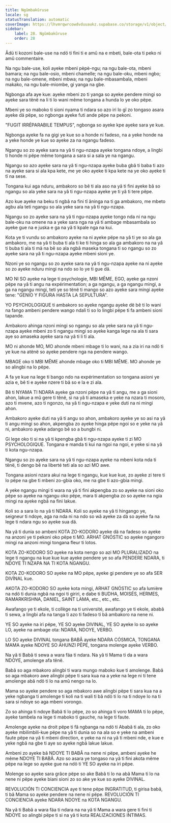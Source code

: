 ```yaml
---
title: Ngûmbakûruse
locale: sg
statusTranslation: automatic
coverImage: https://lhvmrqwrcowdvduuaukz.supabase.co/storage/v1/object/public/strapi-uploads/small_cover-educacion-fundamental.webp-2d51a7828a2b1309555be27f7e2a61a0.webp
sidebar:
    label: 28. Ngûmbakûruse
    order: 28
---
```

Âdü ti kozoni bale-use na ndö ti fini ti e amû na e mbeti, bale-ota ti peko ni amû commentaire.

Na ngu bale-use, koli ayeke mbeni pèpè-ngu; na ngu bale-ota, mbeni bamara; na ngu bale-osio, mbeni chamelle; na ngu bale-oku, mbeni ngbo; na ngu bale-omene, mbeni mbwa; na ngu bale-mbasambala, mbeni makako, na ngu bale-miombe, gi yanga na gbe.

Ngbonga afa aye kue: ayeke mbeni zo ti yanga so ayeke pendere mingi so ayeke sara tënë na li ti lo wani même tongana a hunda lo ye oko pëpe.

Mbeni ye so maboko ti sioni nyama ti ndara so azo iri lo gï zo tongaso asara ayeke dä pëpe, so ngbonga ayeke futi ande pëpe na pekoni.

"FUGIT IRRÉPARABILE TEMPUS", ngbonga so ayeke kpe ayeke sara ye kue.

Ngbonga ayeke fa na gigi ye kue so a honde ni fadeso, na a yeke honde na a yeke honde ye kue so ayeke za na ngangu fadeso.

Ngangu so zo ayeke sara na yâ ti ngu-nzapa ayeke tongana ndoye, a lingbi ti honde ni pëpe même tongana a sara si a sala ye na ngangu.

Ngangu so azo ayeke sara na yâ ti ngu-nzapa ayeke buba gbâ ti baba ti azo na ayeke sara si ala kpa kete, me ye oko ayeke ti kpa kete na ye oko ayeke ti tï na sese.

Tongana kui aga nduru, ambakoro so bê ti ala aso na yâ ti fini ayeke bâ so ngangu so ala yeke sara na yâ ti ngu-nzapa ayeke ye ti yâ ti tere pëpe.

Azo kue ayeke na beku ti ngbâ na fini tî âninga na ti ga ambakoro, me mbeto agbu ala teti ngangu so ala yeke sara na yâ ti ngu-nzapa.

Ngangu so zo ayeke sara na yâ ti ngu-nzapa ayeke tongo nda ni na ngu bale-oku na omene na a yeke sara nga na yâ ti ambage mbasambala so ayeke gue na e juska e ga na yâ ti kpale nga na kui.

Kota ye ti vundu so ambakoro ayeke na ni ayeke pëpe na yâ ti ye so ala ga ambakoro, me na yâ ti buba ti ala ti ke ti hinga so ala ga ambakoro na na yâ ti buba ti ala ti mä na bê so ala ngbâ maseka tongana ti so ngangu so zo ayeke sara na yâ ti ngu-nzapa ayeke mbeni sioni ye.

Nzoni ye so ngangu so zo ayeke sara na yâ ti ngu-nzapa ayeke na ni ayeke so zo ayeke nduru mingi na ndo so lo ye ti gue dä.

MO NI SO ayeke na lege ti psychologie, MBI MÊME, EGO, ayeke ga nzoni pëpe na yâ ti angu na expérimentation; a ga ngangu, a ga ngangu mingi, a ga na ngangu mingi, teti ye so tënë ti mango so azo ayeke sara mingi ayeke tene: "GENIO Y FIGURA HASTA LA SEPULTURA".

YO PSYCHOLOGIQUE ti ambakoro so ayeke ngangu ayeke dë bê ti lo wani na fango ambeni pendere wango ndali ti so lo lingbi pëpe ti fa ambeni sioni tapande.

Ambakoro ahinga nzoni mingi so ngangu so ala yeke sara na yâ ti ngu-nzapa ayeke mbeni zo ti ngangu mingi so ayeke kanga lege na ala ti sara aye so amaseka ayeke sara na yâ ti li ti ala.

MO ni ahonde MO, MO ahonde mbeni mbage ti lo wani, na a zia iri na ndö ti ye kue na atënë so ayeke pendere nga na pendere wango.

MBAGE oko ti MBI MÊME ahonde mbage oko ti MBI MÊME. MO ahonde ye so alingbi na lo pëpe.

A fa ye kue na lege ti bango ndo na expérimentation so tongana asioni ye azia e, bê ti e ayeke nzere ti bâ so e la e zi ala.

Bê ti NYAMA TI NDARA ayeke ga nzoni pëpe na yâ ti angu, me a ga sioni ahon, lakue a mû gere ti tênë, si na yâ ti amaseka e yeke na nzara ti mosoro, azo ti mvene, azo ti ngonzo, na yâ ti ngu-nzapa e yeke duti na ni mingi ahon.

Ambakoro ayeke duti na yâ ti angu so ahon, ambakoro ayeke ye so asi na yâ ti angu mingi so ahon, akpengba zo ayeke hinga pëpe ngoi so e yeke na yâ ni, ambakoro ayeke adango bê so a bungbi ni.

Gi lege oko ti si na yâ ti kpengba gbâ ti ngu-nzapa ayeke ti zi MO PSYCHOLOGIQUE. Tongana e manda ti kui na ngoi na ngoi, e yeke si na yâ ti kota ngu-nzapa.

Ngangu so zo ayeke sara na yâ ti ngu-nzapa ayeke na mbeni kota nda ti tënë, ti dengo bê na liberté teti ala so azi MO awe.

Tongana asioni nzara akui na lege ti ngangu, kue kue kue, zo ayeke zi tere ti lo pëpe na gbe ti mbeni zo-gbia oko, me na gbe ti azo-gbia mingi.

A yeke ngangu mingi ti wara na yâ ti fini akpengba zo so ayeke na sioni oko pëpe so ayeke na ngangu oko pëpe, mara ti akpengba zo so ayeke na ngia mingi na ayeke ngbâ na fini lakue.

Koli so a sara lo na yâ ti NDARA. Koli so ayeke na yâ ti hingango ye, seigneur ti ndoye, aga na nda ni na ndo so wâ ayeke za dä so ayeke fa na lege ti ndara ngu so ayeke sua dä.

Na yâ ti dunia so ambeni KOTA ZO-KODORO ayeke dä na fadeso so ayeke na anzoni ye ti pekoni oko pëpe ti MO. ARHAT GNÓSTIC so ayeke ngangoro mingi na anzoni mingi tongana fleur ti lotos.

KOTA ZO-KODORO SO ayeke na kota nengo so azi MO PLURALIZADO na lege ti ngangu na kue kue kue ayeke pendere ye so afa PENDERE NDARA, ti NDOYE TI NZAPA NA TI KOTA NGANGU.

KOTA ZO-KODORO SO ayeke na MO pëpe, ayeke gi pendere ye so afa SER DIVÍNAL kue.

AKOTA ZO-KODORO SO ayeke kota mingi, ARHAT GNÓSTIC so afa lumière na ndö ti dunia ngbâ na ngoi ti giriri, e dabe ti BUDHA, MOISÉS, HERMES, RAMARKRISHNA, DANIEL, SAINT LAMA, etc., etc., etc.

Awafango ye ti ekole, ti collège na ti université, awafango ye ti ekole, ababâ ti sewa, a lingbi afa na tanga ti azo ti fadeso ti bâ ambakoro na nene ni.

YE SO ayeke na iri pëpe, YE SO ayeke DIVINAL, YE SO ayeke lo so ayeke LO, ayeke na ambage ota: NDARA, NDOYE, VERBO.

LO SO ayeke DIVINAL tongana BABÂ ayeke NDARA CÓSMICA, TONGANA MAMA ayeke NDOYE SO AHUNZI PËPE, tongana molenge ayeke VERBO.

Na yâ ti Babâ ti sewa a wara fäa ti ndara. Na yâ ti Mama ti da a wara NDOYE, amolenge afa tënë.

Babâ so aga mbakoro alingbi ti wara mungo maboko kue ti amolenge. Babâ so aga mbakoro awe alingbi pëpe ti sara kua na a yeke na lege ni ti tene amolenge abâ ndö ti lo na amû nengo na lo.

Mama so ayeke pendere so aga mbakoro awe alingbi pëpe ti sara kua na a yeke ngbanga ti amolenge ti koli na ti wali ti bâ ndö ti lo na ti ndoye lo na ti sara si ndoye so aga mbeni vorongo.

Zo so ahinga ti ndoye Babâ ti lo pëpe, zo so ahinga ti voro MAMA ti lo pëpe, ayeke tambela na lege ti maboko ti gauche, na lege ti faute.

Amolenge ayeke na droit pëpe ti fâ ngbanga na ndö ti Ababâ ti ala, zo oko ayeke mbilimbili-kue pëpe na yâ ti dunia so na ala so e yeke na ambeni faute pëpe na yâ ti mbeni direction, e yeke na ni na yâ ti mbeni nde, e kue e yeke ngbâ na gbe ti aye so ayeke ngbâ lakue lakue.

Ambeni zo ayeke bâ NDOYE TI BABÂ na nene ni pëpe, ambeni ayeke he même NDOYE TI BABÂ. Azo so asara ye tongaso na yâ ti fini akota même pëpe na lege so ayeke gue na ndö ti YE SO ayeke na iri pëpe.

Molenge so ayeke sara grâce pëpe so ake Babâ ti lo na abâ Mama ti lo na nene ni pëpe ayeke biani sioni zo so ake ye kue so ayeke DIVINAL.

REVOLUCIÓN TI CONCIENCIA aye ti tene pëpe INGRATITUD, ti girisa babâ, ti bâ Mama so ayeke pendere na nene ni pëpe. REVOLUCIÓN TI CONCIENCIA ayeke NDARA NDOYE na KOTA NGANGU.

Na yâ ti Babâ a wara fäa ti ndara na na yâ ti Mama a wara gere ti fini ti NDOYE so alingbi pëpe ti si na yâ ti kota REALIZACIONES INTIMAS.

